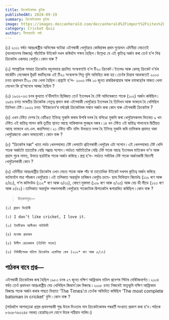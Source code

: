 ```yaml
---
title: ক্ৰিকেটকোষৰ কুইজ
publishedAt: 2024-09-19
summary: ক্ৰিকেটকোষৰ কুইজ
image: https://images.deccanherald.com/deccanherald%2Fimport%2Fsites%2Fdh%2Ffiles%2Farticleimages%2F2021%2F03%2F07%2Fistock-gully-cricket-street-stump-959111-1615094160.jpg?auto=format%2Ccompress&fmt=webp&fit=max&format=webp&q=70&w=400&dpr=2
category: Cricket Quiz
author: দীপজ্যোতি শৰ্মা
---
```



    

(১) ২০১১ বৰ্ষত আন্তঃৰাষ্ট্ৰীয় অভিষেক ঘটোৱা এইগৰাকী খেলুৱৈয়ে কেৰিয়াৰৰ প্ৰথম দুয়োখন এদিনীয়া মেচতেই (বাংলাদেশৰ বিৰুদ্ধে) পাঁচটাকৈ উইকেট দখল কৰিবলৈ সক্ষম হৈছিল ৷ উল্লেখ্য যে এই কৃতিত্ব অৰ্জন কৰা তেওঁ হ’ল বিশ্ব ক্ৰিকেটৰ একমাত্ৰ খেলুৱৈ ৷ কোন বাৰু ?


(২) সাম্প্ৰতিক সময়ত ক্ৰিকেটৰ বহুলভাৱে প্ৰচলিত সংস্কৰণটো হ’ল টি২০ ক্ৰিকেট ৷ ইংলেণ্ড আৰু ৱেলছ্ ক্ৰিকেট ব’ৰ্ডৰ মাৰ্কেটিং মেনেজাৰ ষ্টুৱাৰ্ট ৰবাৰ্টছনক এই টি২০ সংস্কৰণৰ পিতৃ বুলি অভিহিত কৰা হয় ৷ তেওঁৰ চিন্তাৰ আধাৰতেই ২০০৩ চনত প্ৰথমখন টি২০ মেচ খেলা হৈছিল ৷ প্ৰশ্নটো হ’ল- ২০০৩ বৰ্ষৰ ১৩ জুনত ৱাৰৱিকশ্বায়াৰ আৰু চমাৰছেটৰ মাজত খেলা মেচখন কি শ্ল’গানেৰে  আৰম্ভ হৈছিল ?


(৩) ১৯৩২-৩৩ চনৰ কুখ্যাত ব’ডীলাইন ছিৰিজত তেওঁ ইংলেণ্ডৰ হৈ টেষ্ট অভিষেকতে শতক (১০২) অৰ্জন কৰিছিল ৷ ১৯৪৬ চনত ভাৰতীয় ক্ৰিকেটক নেতৃত্ব প্ৰদান কৰা এইগৰাকী খেলুৱৈয়ে ইংলেণ্ডৰ হৈ তিনিখন আৰু ভাৰতৰ হৈ খেলিছিল তিনিখন টেষ্ট ৷ ১৯৩২ চনত ‘উইজডেন’ৰ বৰ্ষশ্ৰেষ্ঠ ক্ৰিকেটাৰৰ সন্মান অৰ্জন কৰা কোন বাৰু এইগৰাকী ক্ৰিকেটাৰ ?


(৪) এখন টেষ্টত দেশৰ হৈ বেটিঙত ইনিংছ মুকলি কৰাৰ উপৰি দলৰ হৈ বলিঙো মুকলি কৰা খেলুৱৈসকলৰ ভিতৰত ৯ খন টেষ্টত এই দ্বায়িত্ব পালন কৰি তৃতীয় স্থানত আছে পাকিস্তানৰ মুদচ্ছৰ নজৰ ৷ ১৪ খন টেষ্টত এই দ্বায়িত্ব পালনেৰে দ্বিতীয়ত আছে ভাৰতৰ এম.এল. জয়সিমহা ৷ ২১ টেষ্টত বটিং বলিং উভয়তে দলৰ হৈ ইনিংছ মুকলি কৰি তালিকাৰ প্ৰথমত থকা খেলুৱৈজনো এজন ভাৰতৰেই ৷ কোন বাৰু ?

 

(৫) “ক্ৰিকেটৰ মক্কা” খ্যাত লৰ্ডচ খেলপথাৰত টেষ্ট খেলাটো প্ৰতিগৰাকী খেলুৱৈৰ এটা সপোন ৷ এই খেলপথাৰত টেষ্ট খেলি শতক অৰ্জাটো তাতোকৈ বেছি সম্ভ্ৰান্ত সপোন ৷ লৰ্ডচত আটাইতকৈ বেছি টেষ্ট শতক আছে ইংলেণ্ডৰ মাইকেল ভ’ন আৰু গ্ৰহাম গুচৰ নামত, উভয়ে ছয়টাকৈ শতক অৰ্জন কৰিছে ৷ প্ৰশ্ন হ’ল- লৰ্ডচত সৰ্বাধিক টেষ্ট শতক অৰ্জনকাৰী বিদেশী খেলুৱৈগৰাকী কোন ?


(৬) এদিনীয়া আন্তঃৰাষ্ট্ৰীয় ক্ৰিকেটৰ এখন মেচত শতক আৰু পাঁচ বা তাতোধিক উইকেট দখলৰ কৃতিত্ব অৰ্জন কৰিছে বৰ্তমানলৈ মাত্ৰ পাঁচজন খেলুৱৈয়ে ৷ এই তলিকাত অন্তৰ্ভূক্ত চাৰিজন খেলুৱৈ ক্ৰমে- ছাৰ ভিভিয়ান ৰিচাৰ্ডছ (১১৯ ৰাণ আৰু ৫/৪১), প’ল কলিংউড (১১২* ৰাণ আৰু ৬/৩১), ৰোহণ মুস্তাফা (১০৯ ৰাণ আৰু ৫/২৫) আৰু বেচ ডী লীডে (১২৩ ৰাণ আৰু ৫/৫২) ৷ তালিকাত অন্তৰ্ভূক্ত পঞ্চমগৰাকী খেলুৱৈয়ে শতকটোক দ্বিশতকলৈ ৰূপান্তৰিত কৰিছিল ৷ কোন বাৰু ?


>   উত্তৰসমূহ—
    
    (১) ব্ৰায়ান ভিট্টোৰী

    (২) I don’t like cricket, I love it.

    (৩) ইফটিকাৰ আলীখান পাটাউডী

    (৪) মনোজ প্ৰভাকৰ

    (৫) দিলীপ ৱেংচৰকাৰ (তিনিটা শতক)

    (৬) নিউজীলেণ্ডৰ মহিলা ক্ৰিকেটাৰ এমেলিয়া কেৰ (২৩২* ৰাণ আৰু ৫/১৭) 

##  পাঠকৰ বাবে প্ৰশ্ন—

 এইগৰাকী ক্ৰিকেটাৰৰ জন্ম হৈছিল ১৯৮০ চনৰ ২৭ জুনত দক্ষিণ আফ্ৰিকাৰ নাটাল প্ৰদেশৰ পিটাৰ মেৰিটজবাৰ্গত ৷ ২০০৪ বৰ্ষত তেওঁ প্ৰথমখন আন্তঃৰাষ্ট্ৰীয় মেচ খেলিছিল জিম্বাব’ৱেৰ বিৰুদ্ধে ৷ ২০০৮ চনত নিজৰেই মাতৃভূমি দক্ষিণ আফ্ৰিকাৰ বিৰুদ্ধে শতক অৰ্জন কৰাৰ পাছত বিখ্যাত ‘The Times’য়ে তেওঁক অভিহিত কৰিছিল ‘The most complete batsman in cricket’ বুলি ৷ কোন বাৰু ?

(পাঠকলৈ আগবঢ়োৱা প্ৰশ্নৰ প্ৰথমগৰাকী শুদ্ধ উত্তৰ দিওতাৰ নাম ক্ৰিকেটকোষৰ পৰৱৰ্তী সংখ্যাত প্ৰকাশ কৰা হ’ব ৷ পাঠকে ৮৬৩৮৭৬৩২৪৫ নম্বৰত হোৱটছএপ যোগে উত্তৰ পঠিয়াব পাৰিব ৷)